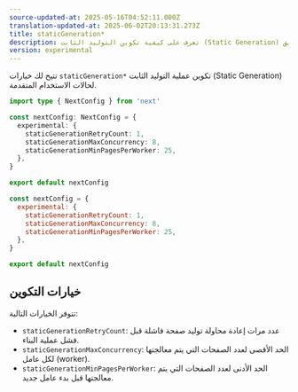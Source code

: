 ```yaml
---
source-updated-at: 2025-05-16T04:52:11.000Z
translation-updated-at: 2025-06-02T20:13:31.273Z
title: staticGeneration*
description: تعرف على كيفية تكوين التوليد الثابت (Static Generation) في تطبيق Next.js الخاص بك.
version: experimental
---
```


تتيح لك خيارات `staticGeneration*` تكوين عملية التوليد الثابت (Static Generation) لحالات الاستخدام المتقدمة.

```ts filename="next.config.ts" switcher
import type { NextConfig } from 'next'

const nextConfig: NextConfig = {
  experimental: {
    staticGenerationRetryCount: 1,
    staticGenerationMaxConcurrency: 8,
    staticGenerationMinPagesPerWorker: 25,
  },
}

export default nextConfig
```

```js filename="next.config.js" switcher
const nextConfig = {
  experimental: {
    staticGenerationRetryCount: 1,
    staticGenerationMaxConcurrency: 8,
    staticGenerationMinPagesPerWorker: 25,
  },
}

export default nextConfig
```

## خيارات التكوين

تتوفر الخيارات التالية:

- `staticGenerationRetryCount`: عدد مرات إعادة محاولة توليد صفحة فاشلة قبل فشل عملية البناء.
- `staticGenerationMaxConcurrency`: الحد الأقصى لعدد الصفحات التي يتم معالجتها لكل عامل (worker).
- `staticGenerationMinPagesPerWorker`: الحد الأدنى لعدد الصفحات التي يتم معالجتها قبل بدء عامل جديد.